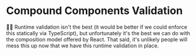 # Compound Components Validation

👨‍💼 Runtime validation isn't the best (it would be better if we could enforce
this statically via TypeScript), but unfortunately it's the best we can do with
the composition model offered by React. That said, it's unlikely people will
mess this up now that we have this runtime validation in place.
